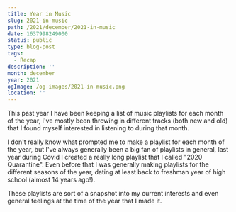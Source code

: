 ```yaml
---
title: Year in Music
slug: 2021-in-music
path: /2021/december/2021-in-music
date: 1637998249000
status: public
type: blog-post
tags:
  - Recap
description: ''
month: december
year: 2021
ogImage: /og-images/2021-in-music.png
location: ''
---
```




This past year I have been keeping a list of music playlists for each month of
the year, I've mostly been throwing in different tracks (both new and old) that
I found myself interested in listening to during that month.

I don't really know what prompted me to make a playlist for each month of the
year, but I've always generally been a big fan of playlists in general, last
year during Covid I created a really long playlist that I called "2020
Quarantine". Even before that I was generally making playlists for the different
seasons of the year, dating at least back to freshman year of high school
(almost 14 years ago!).

These playlists are sort of a snapshot into my current interests and even
general feelings at the time of the year that I made it.
